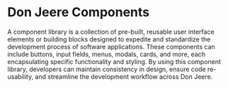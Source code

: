 
<Meta title="Don Jeere Components" />
<div>
    <h1>
        Don Jeere Components
    </h1>
  <p>
    A component library is a collection of pre-built, reusable user interface elements or building blocks designed to expedite and standardize the development process of software applications.
    These components can include buttons, input fields, menus, modals, cards, and more, each encapsulating specific functionality and styling.
    By using this component library, developers can maintain consistency in design, ensure code re-usability, and streamline the development workflow across Don Jeere.
  </p>
</div>
<style>
  {`

  `}
</style>
